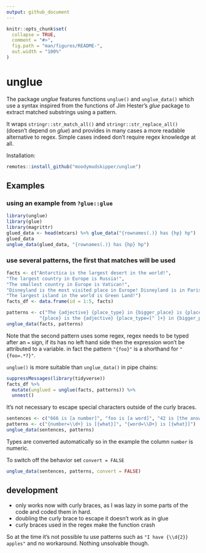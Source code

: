 ```yaml
---
output: github_document
---
```


<!-- README.md is generated from README.Rmd. Please edit that file -->

```r
knitr::opts_chunk$set(
  collapse = TRUE,
  comment = "#>",
  fig.path = "man/figures/README-",
  out.width = "100%"
)
```
# unglue

The package *unglue* features functions `unglue()` and `unglue_data()`
which use a syntax inspired from the functions of Jim Hester's *glue* package
to extract matched substrings using a pattern.

It wraps `stringr::str_match_all()` and `stringr::str_replace_all()` (doesn't
depend on *glue*) and provides in many cases a more readable alternative to
regex. Simple cases indeed don't require regex knowledge at all.

Installation:

```r
remotes::install_github("moodymudskipper/unglue")
```

## Examples

### using an example from `?glue::glue`

```r
library(unglue)
library(glue)
library(magrittr)
glued_data <- head(mtcars) %>% glue_data("{rownames(.)} has {hp} hp")
glued_data
unglue_data(glued_data, "{rownames(.)} has {hp} hp")
```

### use several patterns, the first that matches will be used

```r
facts <- c("Antarctica is the largest desert in the world!",
"The largest country in Europe is Russia!",
"The smallest country in Europe is Vatican!",
"Disneyland is the most visited place in Europe! Disneyland is in Paris!",
"The largest island in the world is Green Land!")
facts_df <- data.frame(id = 1:5, facts)

patterns <- c("The {adjective} {place_type} in {bigger_place} is {place}!",
            "{place} is the {adjective} {place_type=[^ ]+} in {bigger_place}!{=.*}")
unglue_data(facts, patterns)
```

Note that the second pattern uses some regex, regex needs to be typed after an
`=` sign, if its has no left hand side then the expression won't be attributed 
to a variable. in fact the pattern `"{foo}"` is a shorthand for `"{foo=.*?}"`.

`unglue()` is more suitable than `unglue_data()` in pipe chains:

```r
suppressMessages(library(tidyverse))
facts_df %>%
  mutate(unglued = unglue(facts, patterns)) %>%
  unnest()
```

It's not necessary to escape special characters outside of the curly braces.

```r
sentences <- c("666 is [a number]", "foo is [a word]", "42 is [the answer]", "Area 51 is [unmatched]")
patterns <- c("{number=\\d+} is [{what}]", "{word=\\D+} is [{what}]")
unglue_data(sentences, patterns)
```

Types are converted automatically so in the example the column `number` is numeric.

To switch off the behavior set `convert = FALSE`

```r
unglue_data(sentences, patterns, convert = FALSE)
```

## development

* only works now with curly braces, as I was lazy in some parts of the code and
coded them in hard.
* doubling the curly brace to escape it doesn't work as in glue
* curly braces used in the regex make the function crash

So at the time it's not possible tu use patterns such as `"I have {\\d{2}} apples"`
and no workaround. Nothing unsolvable though.
